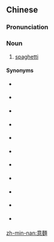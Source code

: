 {{also|意面}}
==Chinese==
{{zh-forms|s=意面}}

===Pronunciation===
{{zh-pron
|m=yìmiàn
|cat=n
}}

===Noun===
{{zh-noun}}

# {{lb|zh|mainland China}} [[spaghetti]]

====Synonyms====
* {{qualifier|mainland China}} {{zh-l|意大利粉}}
* {{qualifier|Taiwan}} {{zh-l|義大利粉}}
* {{qualifier|mainland China}} {{zh-l|意大利麵}}
* {{qualifier|Taiwan}} {{zh-l|義大利麵}}
* {{qualifier|mainland China}} {{zh-l|意大利麵條}}
* {{qualifier|Taiwan}} {{zh-l|義大利麵條}}
* {{qualifier|mainland China}} {{zh-l|意大利式長麵條}}
* {{qualifier|Taiwan}} {{zh-l|義大利式長麵條}}
* {{qualifier|mainland China, abbreviation}} {{zh-l|意粉}}
* {{qualifier|Taiwan, abbreviation}} {{zh-l|義粉}}
* {{qualifier|Taiwan, abbreviation}} {{zh-l|義麵}}

{{zh-cat|Foods|Pasta}}

[[zh-min-nan:意麵]]